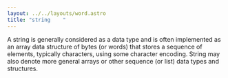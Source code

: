 ```yaml
---
layout: ../../layouts/word.astro
title: "string    "
---
```


A string is generally considered as a data type and is often implemented as an array data structure of bytes (or words) that stores a sequence of elements, typically characters, using some character encoding. String may also denote more general arrays or other sequence (or list) data types and structures.